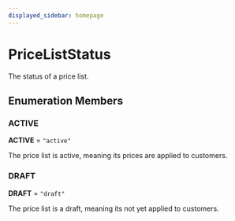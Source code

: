 ```yaml
---
displayed_sidebar: homepage
---
```



# PriceListStatus

The status of a price list.

## Enumeration Members

### ACTIVE

 **ACTIVE** = `"active"`

The price list is active, meaning its prices are applied to customers.

### DRAFT

 **DRAFT** = `"draft"`

The price list is a draft, meaning its not yet applied to customers.
